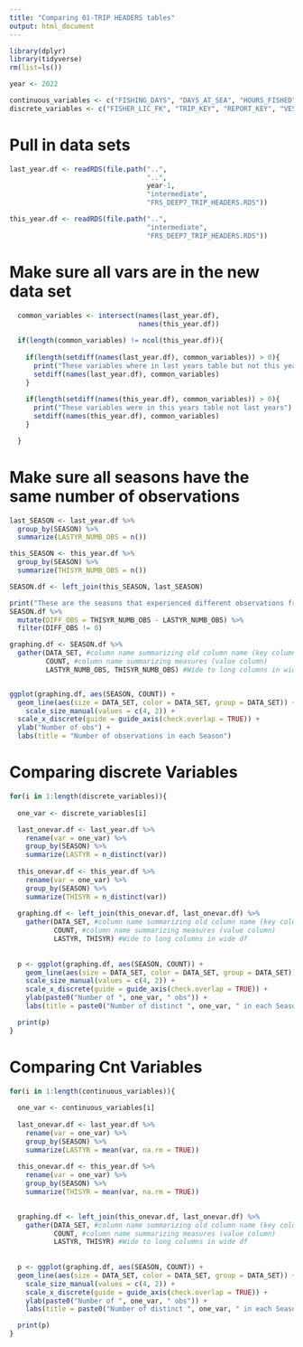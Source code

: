 ---
title: "Comparing 01-TRIP HEADERS tables"
output: html_document
---

```{r}
library(dplyr)
library(tidyverse)
rm(list=ls())

year <- 2022

continuous_variables <- c("FISHING_DAYS", "DAYS_AT_SEA", "HOURS_FISHED")
discrete_variables <- c("FISHER_LIC_FK", "TRIP_KEY", "REPORT_KEY", "VESSEL")

```

# Pull in data sets
```{r}
last_year.df <- readRDS(file.path("..",
                                  "..",
                                  year-1,
                                  "intermediate",
                                  "FRS_DEEP7_TRIP_HEADERS.RDS"))

this_year.df <- readRDS(file.path("..",
                                  "intermediate",
                                  "FRS_DEEP7_TRIP_HEADERS.RDS"))


```


# Make sure all vars are in the new data set 
```{r}
  common_variables <- intersect(names(last_year.df),
                                names(this_year.df))
  
  if(length(common_variables) != ncol(this_year.df)){
    
    if(length(setdiff(names(last_year.df), common_variables)) > 0){
      print("These variables where in last years table but not this years")
      setdiff(names(last_year.df), common_variables)
    }
    
    if(length(setdiff(names(this_year.df), common_variables)) > 0){
      print("These variables were in this years table not last years")
      setdiff(names(this_year.df), common_variables)
    }

  }


```

# Make sure all seasons have the same number of observations
```{r}
last_SEASON <- last_year.df %>% 
  group_by(SEASON) %>%
  summarize(LASTYR_NUMB_OBS = n()) 

this_SEASON <- this_year.df %>% 
  group_by(SEASON) %>%
  summarize(THISYR_NUMB_OBS = n()) 

SEASON.df <- left_join(this_SEASON, last_SEASON)

print("These are the seasons that experienced different observations from last year to this year")
SEASON.df %>% 
  mutate(DIFF_OBS = THISYR_NUMB_OBS - LASTYR_NUMB_OBS) %>% 
  filter(DIFF_OBS != 0)

graphing.df <- SEASON.df %>%
  gather(DATA_SET, #column name summarizing old column name (key column)
         COUNT, #column name summarizing measures (value column)
         LASTYR_NUMB_OBS, THISYR_NUMB_OBS) #Wide to long columns in wide df


ggplot(graphing.df, aes(SEASON, COUNT)) +
  geom_line(aes(size = DATA_SET, color = DATA_SET, group = DATA_SET)) +
    scale_size_manual(values = c(4, 2)) +
  scale_x_discrete(guide = guide_axis(check.overlap = TRUE)) +
  ylab("Number of obs") + 
  labs(title = "Number of observations in each Season")

```

# Comparing discrete Variables
```{r}

for(i in 1:length(discrete_variables)){
  
  one_var <- discrete_variables[i]

  last_onevar.df <- last_year.df %>% 
    rename(var = one_var) %>%
    group_by(SEASON) %>%
    summarize(LASTYR = n_distinct(var)) 
  
  this_onevar.df <- this_year.df %>% 
    rename(var = one_var) %>%
    group_by(SEASON) %>%
    summarize(THISYR = n_distinct(var)) 
  
  graphing.df <- left_join(this_onevar.df, last_onevar.df) %>%
    gather(DATA_SET, #column name summarizing old column name (key column)
           COUNT, #column name summarizing measures (value column)
           LASTYR, THISYR) #Wide to long columns in wide df
  
  
  p <- ggplot(graphing.df, aes(SEASON, COUNT)) +
    geom_line(aes(size = DATA_SET, color = DATA_SET, group = DATA_SET)) +
    scale_size_manual(values = c(4, 2)) + 
    scale_x_discrete(guide = guide_axis(check.overlap = TRUE)) +
    ylab(paste0("Number of ", one_var, " obs")) + 
    labs(title = paste0("Number of distinct ", one_var, " in each Season"))

  print(p)
}

```

# Comparing Cnt Variables
```{r}

for(i in 1:length(continuous_variables)){
  
  one_var <- continuous_variables[i]
  
  last_onevar.df <- last_year.df %>% 
    rename(var = one_var) %>%
    group_by(SEASON) %>%
    summarize(LASTYR = mean(var, na.rm = TRUE))
  
  this_onevar.df <- this_year.df %>% 
    rename(var = one_var) %>%
    group_by(SEASON) %>%
    summarize(THISYR = mean(var, na.rm = TRUE)) 

  
  graphing.df <- left_join(this_onevar.df, last_onevar.df) %>%
    gather(DATA_SET, #column name summarizing old column name (key column)
           COUNT, #column name summarizing measures (value column)
           LASTYR, THISYR) #Wide to long columns in wide df
  
  
  p <- ggplot(graphing.df, aes(SEASON, COUNT)) +
  geom_line(aes(size = DATA_SET, color = DATA_SET, group = DATA_SET)) +
    scale_size_manual(values = c(4, 2)) +
    scale_x_discrete(guide = guide_axis(check.overlap = TRUE)) +
    ylab(paste0("Number of ", one_var, " obs")) + 
    labs(title = paste0("Number of distinct ", one_var, " in each Season"))

  print(p)
}

```




